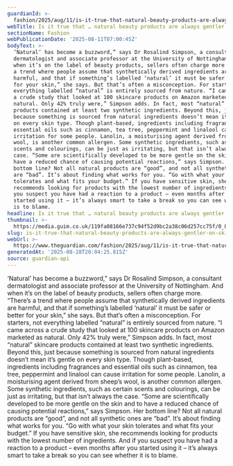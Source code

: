 ```yaml
---
guardianId: >-
  fashion/2025/aug/11/is-it-true-that-natural-beauty-products-are-always-gentler-on-skin
webTitle: Is it true that … natural beauty products are always gentler on skin?
sectionName: Fashion
webPublicationDate: '2025-08-11T07:00:45Z'
bodyText: >-
  ‘Natural’ has become a buzzword,” says Dr Rosalind Simpson, a consultant
  dermatologist and associate professor at the University of Nottingham. And
  when it’s on the label of beauty products, sellers often charge more. “There’s
  a trend where people assume that synthetically derived ingredients are
  harmful, and that if something’s labelled ‘natural’ it must be safer or better
  for your skin,” she says. But that’s often a misconception. For starters, not
  everything labelled “natural” is entirely sourced from nature. “I came across
  a crude study that looked at 100 skincare products on Amazon marketed as
  natural. Only 42% truly were,” Simpson adds. In fact, most “natural” skincare
  products contained at least two synthetic ingredients. Beyond this, just
  because something is sourced from natural ingredients doesn’t mean it’s gentle
  on every skin type. Though plant-based, ingredients including fragrances and
  essential oils such as cinnamon, tea tree, peppermint and linalool can cause
  irritation for some people. Lanolin, a moisturising agent derived from sheep’s
  wool, is another common allergen. Some synthetic ingredients, such as certain
  scents and colourings, can be just as irritating, but that isn’t always the
  case. “Some are scientifically developed to be more gentle on the skin and to
  have a reduced chance of causing potential reactions,” says Simpson. Her
  bottom line? Not all natural products are “good”, and not all synthetic ones
  are “bad”. It’s about finding what works for you. “Go with what your skin
  tolerates and what fits your budget.” If you have sensitive skin, she
  recommends looking for products with the lowest number of ingredients. And if
  you suspect you have had a reaction to a product – even months after you
  started using it – it’s always smart to take a break so you can see whether it
  is to blame.
headline: Is it true that … natural beauty products are always gentler on skin?
thumbnail: >-
  https://media.guim.co.uk/119fa08166e737c94f52d9bc2a38c06d257cc75f/0_0_2127_1701/500.jpg
slug: is-it-true-that-natural-beauty-products-are-always-gentler-on-skin
webUrl: >-
  https://www.theguardian.com/fashion/2025/aug/11/is-it-true-that-natural-beauty-products-are-always-gentler-on-skin
generatedAt: '2025-08-28T20:04:25.815Z'
source: guardian-api
---
```

‘Natural’ has become a buzzword,” says Dr Rosalind Simpson, a consultant dermatologist and associate professor at the University of Nottingham. And when it’s on the label of beauty products, sellers often charge more. “There’s a trend where people assume that synthetically derived ingredients are harmful, and that if something’s labelled ‘natural’ it must be safer or better for your skin,” she says. But that’s often a misconception. For starters, not everything labelled “natural” is entirely sourced from nature. “I came across a crude study that looked at 100 skincare products on Amazon marketed as natural. Only 42% truly were,” Simpson adds. In fact, most “natural” skincare products contained at least two synthetic ingredients. Beyond this, just because something is sourced from natural ingredients doesn’t mean it’s gentle on every skin type. Though plant-based, ingredients including fragrances and essential oils such as cinnamon, tea tree, peppermint and linalool can cause irritation for some people. Lanolin, a moisturising agent derived from sheep’s wool, is another common allergen. Some synthetic ingredients, such as certain scents and colourings, can be just as irritating, but that isn’t always the case. “Some are scientifically developed to be more gentle on the skin and to have a reduced chance of causing potential reactions,” says Simpson. Her bottom line? Not all natural products are “good”, and not all synthetic ones are “bad”. It’s about finding what works for you. “Go with what your skin tolerates and what fits your budget.” If you have sensitive skin, she recommends looking for products with the lowest number of ingredients. And if you suspect you have had a reaction to a product – even months after you started using it – it’s always smart to take a break so you can see whether it is to blame.
